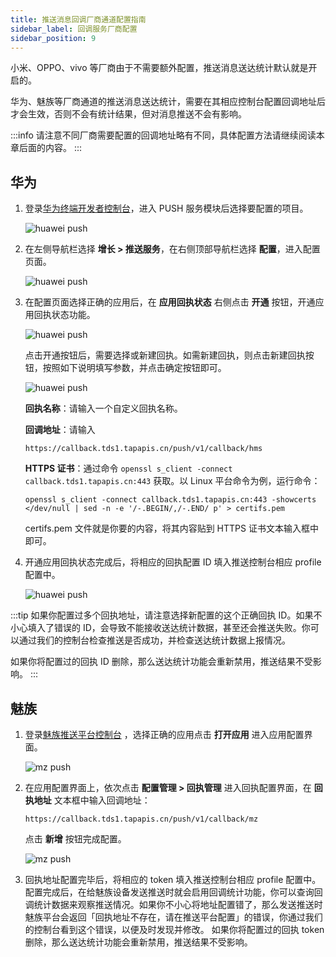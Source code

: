 ```yaml
---
title: 推送消息回调厂商通道配置指南
sidebar_label: 回调服务厂商配置
sidebar_position: 9
---
```


小米、OPPO、vivo 等厂商由于不需要额外配置，推送消息送达统计默认就是开启的。

华为、魅族等厂商通道的推送消息送达统计，需要在其相应控制台配置回调地址后才会生效，否则不会有统计结果，但对消息推送不会有影响。

:::info
请注意不同厂商需要配置的回调地址略有不同，具体配置方法请继续阅读本章后面的内容。
:::

## 华为

1. 登录[华为终端开发者控制台](https://developer.huawei.com/consumer/cn/console)，进入 PUSH 服务模块后选择要配置的项目。

    ![huawei push](/img/push/hms1.png)

2. 在左侧导航栏选择 **增长 > 推送服务**，在右侧顶部导航栏选择 **配置**，进入配置页面。

    ![huawei push](/img/push/hms2.png)

3. 在配置页面选择正确的应用后，在 **应用回执状态** 右侧点击 **开通** 按钮，开通应用回执状态功能。

    ![huawei push](/img/push/hms3.png)

    点击开通按钮后，需要选择或新建回执。如需新建回执，则点击新建回执按钮，按照如下说明填写参数，并点击确定按钮即可。

    ![huawei push](/img/push/hms4.png)

    **回执名称**：请输入一个自定义回执名称。
    
    **回调地址**：请输入

    ```
    https://callback.tds1.tapapis.cn/push/v1/callback/hms
    ```

    **HTTPS 证书**：通过命令 `openssl s_client -connect callback.tds1.tapapis.cn:443` 获取。以 Linux 平台命令为例，运行命令：

    ```
    openssl s_client -connect callback.tds1.tapapis.cn:443 -showcerts </dev/null | sed -n -e '/-.BEGIN/,/-.END/ p' > certifs.pem
    ```

    certifs.pem 文件就是你要的内容，将其内容贴到 HTTPS 证书文本输入框中即可。

4. 开通应用回执状态完成后，将相应的回执配置 ID 填入推送控制台相应 profile 配置中。

    ![huawei push](/img/push/hms5.png)

:::tip
如果你配置过多个回执地址，请注意选择新配置的这个正确回执 ID。如果不小心填入了错误的 ID，会导致不能接收送达统计数据，甚至还会推送失败。你可以通过我们的控制台检查推送是否成功，并检查送达统计数据上报情况。

如果你将配置过的回执 ID 删除，那么送达统计功能会重新禁用，推送结果不受影响。
:::

## 魅族

1. 登录[魅族推送平台控制台](http://push.meizu.com/) ，选择正确的应用点击 **打开应用** 进入应用配置界面。

    ![mz push](/img/push/mz1.png)

2. 在应用配置界面上，依次点击 **配置管理 > 回执管理** 进入回执配置界面，在 **回执地址** 文本框中输入回调地址：

    ```
    https://callback.tds1.tapapis.cn/push/v1/callback/mz
    ```

    点击 **新增** 按钮完成配置。

    ![mz push](/img/push/mz2.png)

3.  回执地址配置完毕后，将相应的 token 填入推送控制台相应 profile 配置中。
    配置完成后，在给魅族设备发送推送时就会启用回调统计功能，你可以查询回调统计数据来观察推送情况。如果你不小心将地址配置错了，那么发送推送时魅族平台会返回「回执地址不存在，请在推送平台配置」的错误，你通过我们的控制台看到这个错误，以便及时发现并修改。
    如果你将配置过的回执 token 删除，那么送达统计功能会重新禁用，推送结果不受影响。
